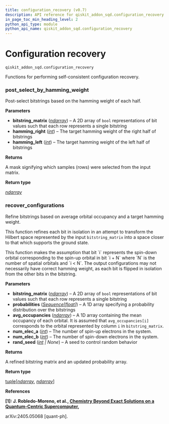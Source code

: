 ```yaml
---
title: configuration_recovery (v0.7)
description: API reference for qiskit_addon_sqd.configuration_recovery in qiskit-addon-sqd v0.7
in_page_toc_min_heading_level: 2
python_api_type: module
python_api_name: qiskit_addon_sqd.configuration_recovery
---
```


<span id="module-qiskit_addon_sqd.configuration_recovery" />

<span id="configuration-recovery-qiskit-addon-sqd-configuration-recovery" />

# Configuration recovery

`qiskit_addon_sqd.configuration_recovery`

Functions for performing self-consistent configuration recovery.

### post\_select\_by\_hamming\_weight

<Function id="qiskit_addon_sqd.configuration_recovery.post_select_by_hamming_weight" github="https://github.com/Qiskit/qiskit-addon-sqd/tree/stable/0.7/qiskit_addon_sqd/configuration_recovery.py#L24-L48" signature="post_select_by_hamming_weight(bitstring_matrix, *, hamming_right, hamming_left)">
  Post-select bitstrings based on the hamming weight of each half.

  **Parameters**

  *   **bitstring\_matrix** ([*ndarray*](https://numpy.org/doc/stable/reference/generated/numpy.ndarray.html#numpy.ndarray "(in NumPy v2.1)")) – A 2D array of `bool` representations of bit values such that each row represents a single bitstring
  *   **hamming\_right** ([*int*](https://docs.python.org/3/library/functions.html#int "(in Python v3.13)")) – The target hamming weight of the right half of bitstrings
  *   **hamming\_left** ([*int*](https://docs.python.org/3/library/functions.html#int "(in Python v3.13)")) – The target hamming weight of the left half of bitstrings

  **Returns**

  A mask signifying which samples (rows) were selected from the input matrix.

  **Return type**

  [*ndarray*](https://numpy.org/doc/stable/reference/generated/numpy.ndarray.html#numpy.ndarray "(in NumPy v2.1)")
</Function>

### recover\_configurations

<Function id="qiskit_addon_sqd.configuration_recovery.recover_configurations" github="https://github.com/Qiskit/qiskit-addon-sqd/tree/stable/0.7/qiskit_addon_sqd/configuration_recovery.py#L51-L115" signature="recover_configurations(bitstring_matrix, probabilities, avg_occupancies, num_elec_a, num_elec_b, rand_seed=None)">
  Refine bitstrings based on average orbital occupancy and a target hamming weight.

  This function refines each bit in isolation in an attempt to transform the Hilbert space represented by the input `bitstring_matrix` into a space closer to that which supports the ground state.

  <Admonition title="Note" type="note">
    This function makes the assumption that bit `i` represents the spin-down orbital corresponding to the spin-up orbital in bit `i + N` where `N` is the number of spatial orbitals and `i < N`.
  </Admonition>

  <Admonition title="Note" type="note">
    The output configurations may not necessarily have correct hamming weight, as each bit is flipped in isolation from the other bits in the bitstring.
  </Admonition>

  **Parameters**

  *   **bitstring\_matrix** ([*ndarray*](https://numpy.org/doc/stable/reference/generated/numpy.ndarray.html#numpy.ndarray "(in NumPy v2.1)")) – A 2D array of `bool` representations of bit values such that each row represents a single bitstring
  *   **probabilities** ([*Sequence*](https://docs.python.org/3/library/collections.abc.html#collections.abc.Sequence "(in Python v3.13)")*\[*[*float*](https://docs.python.org/3/library/functions.html#float "(in Python v3.13)")*]*) – A 1D array specifying a probability distribution over the bitstrings
  *   **avg\_occupancies** ([*ndarray*](https://numpy.org/doc/stable/reference/generated/numpy.ndarray.html#numpy.ndarray "(in NumPy v2.1)")) – A 1D array containing the mean occupancy of each orbital. It is assumed that `avg_occupancies[i]` corresponds to the orbital represented by column `i` in `bitstring_matrix`.
  *   **num\_elec\_a** ([*int*](https://docs.python.org/3/library/functions.html#int "(in Python v3.13)")) – The number of spin-up electrons in the system.
  *   **num\_elec\_b** ([*int*](https://docs.python.org/3/library/functions.html#int "(in Python v3.13)")) – The number of spin-down electrons in the system.
  *   **rand\_seed** ([*int*](https://docs.python.org/3/library/functions.html#int "(in Python v3.13)") *| None*) – A seed to control random behavior

  **Returns**

  A refined bitstring matrix and an updated probability array.

  **Return type**

  [tuple](https://docs.python.org/3/library/stdtypes.html#tuple "(in Python v3.13)")\[[*ndarray*](https://numpy.org/doc/stable/reference/generated/numpy.ndarray.html#numpy.ndarray "(in NumPy v2.1)"), [*ndarray*](https://numpy.org/doc/stable/reference/generated/numpy.ndarray.html#numpy.ndarray "(in NumPy v2.1)")]

  **References**

  **\[1]: J. Robledo-Moreno, et al., [Chemistry Beyond Exact Solutions on a Quantum-Centric Supercomputer](https://arxiv.org/abs/2405.05068),**

  arXiv:2405.05068 \[quant-ph].
</Function>


